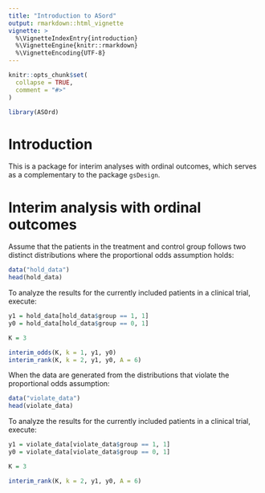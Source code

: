 ---
title: "Introduction to ASord"
output: rmarkdown::html_vignette
vignette: >
  %\VignetteIndexEntry{introduction}
  %\VignetteEngine{knitr::rmarkdown}
  %\VignetteEncoding{UTF-8}
---

```{r, include = FALSE}
knitr::opts_chunk$set(
  collapse = TRUE,
  comment = "#>"
)
```

```{r setup}
library(ASOrd)
```

# Introduction

This is a package for interim analyses with ordinal outcomes, which serves as a complementary to the package `gsDesign`.


# Interim analysis with ordinal outcomes

Assume that the patients in the treatment and control group follows two distinct distributions where the proportional odds assumption holds:

```{r}
data("hold_data")
head(hold_data)
```

To analyze the results for the currently included patients in a clinical trial, execute:

```{r}
y1 = hold_data[hold_data$group == 1, 1]
y0 = hold_data[hold_data$group == 0, 1]

K = 3

interim_odds(K, k = 1, y1, y0)
interim_rank(K, k = 2, y1, y0, A = 6)
```


When the data are generated from the distributions that violate the proportional odds assumption:

```{r}
data("violate_data")
head(violate_data)
```

To analyze the results for the currently included patients in a clinical trial, execute:

```{r}
y1 = violate_data[violate_data$group == 1, 1]
y0 = violate_data[violate_data$group == 0, 1]

K = 3

interim_rank(K, k = 2, y1, y0, A = 6)
```




